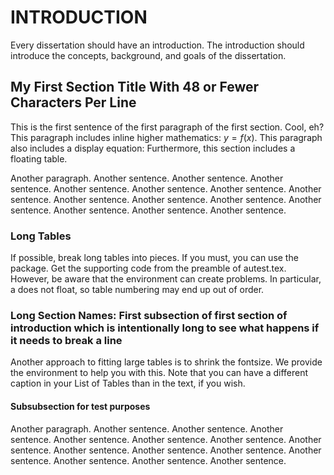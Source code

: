 # INTRODUCTION

Every dissertation should have an introduction.
The introduction should introduce the concepts, background, and goals of the dissertation.

## My First Section Title \newline With 48 or Fewer Characters Per Line {#introduction-first-section}

This is the first sentence of the first paragraph of the first section. Cool, eh?
This paragraph includes inline higher mathematics: $y=f(x)$.
This paragraph also includes a display equation:
\begin{equation}
h = f \circ g
\end{equation}
Furthermore, this section includes a floating table.

Another paragraph.
Another sentence. Another sentence. Another sentence. Another sentence. Another sentence. Another sentence. Another sentence. Another sentence. Another sentence. Another sentence. Another sentence. Another sentence. Another sentence. Another sentence.
\footnote{
Here is a footnote.}


\begin{table}[h]\centering
\caption{A normalsize table.
Captions for tables must go above the table.
Table captions must be single-spaced,
and the code indicates that they should be formatted as such.}
\begin{tabular}{lr}\hline\hline
Title & Author \\ \hline
TANSTAAFL & Milton Friedman \\
Oh Yes There Is & John Maynard Keynes \\ \hline
\multicolumn{2}{c}{\small Use ctable or booktab for better looking tables.}
\end{tabular}
\end{table}


### Long Tables

If possible, break long tables into pieces.
If you must, you can use the \texttt{longtable} package.
Get the supporting code from the preamble of autest.tex.
However, be aware that the \texttt{longtable} environment
can create problems.
In particular, a \texttt{longtable} does not float,
so table numbering may end up out of order.

\begin{center}
\begin{longtable}{ll}\hline\hline
\caption{Note that you must also place captions for longtables above your table.
This is not handled for you by \LaTeX.}
\\
Title & Author \\ \hline
TANSTAAFL & Milton Friedman \\
Another Title & Another Author \\
Another Title & Another Author \\
Another Title & Another Author \\
Another Title & Another Author \\
Another Title & Another Author \\
Another Title & Another Author \\
Another Title & Another Author \\
Another Title & Another Author \\
Another Title & Another Author \\
Another Title & Another Author \\
Another Title & Another Author \\
Another Title & Another Author \\
Another Title & Another Author \\
Another Title & Another Author \\
Another Title & Another Author \\
Another Title & Another Author \\
Another Title & Another Author \\
Another Title & Another Author \\
Another Title & Another Author \\
Another Title & Another Author \\
Another Title & Another Author \\
Another Title & Another Author \\
Another Title & Another Author \\
Another Title & Another Author \\
Another Title & Another Author \\
Another Title & Another Author \\
Another Title & Another Author \\
Another Title & Another Author \\
Another Title & Another Author \\
Another Title & Another Author \\
Another Title & Another Author \\
Another Title & Another Author \\
Another Title & Another Author \\
Oh Yes There Is & John Maynard Keynes \\ \hline
\multicolumn{2}{c}{\small For better looking tables, try to avoid longtable.}
\end{longtable}
\end{center}


### Long Section Names: First subsection of first section of introduction which is intentionally long to see what happens if it needs to break a line


Another approach to fitting large tables is to shrink the fontsize.
We provide the \texttt{scriptsizetabluar} environment to help you with this.
Note that you can have a different caption in your List of Tables than
in the text, if you wish.

\begin{table}\centering
\caption[Alternative caption for List of Tables]{A table using scriptsizetabluar.}
\begin{scriptsizetabular}{lr}\hline\hline
Title & Author \\ \hline
TANSTAAFL & Milton Friedman \\
Oh Yes There Is & John Maynard Keynes \\ \hline
\end{scriptsizetabular}
\end{table}

#### Subsubsection for test purposes

Another paragraph.
Another sentence. Another sentence. Another sentence. Another sentence. Another sentence. Another sentence. Another sentence. Another sentence. Another sentence. Another sentence. Another sentence. Another sentence. Another sentence. Another sentence. 

